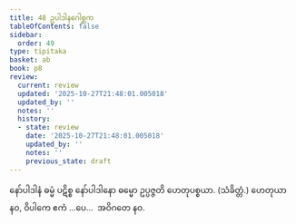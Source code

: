 ```yaml
---
title: 48 ဥပါဒါနဂေါစ္ဆက
tableOfContents: false
sidebar:
  order: 49
type: tipitaka
basket: ab
book: p8
review:
  current: review
  updated: '2025-10-27T21:48:01.005018'
  updated_by: ''
  notes: ''
  history:
  - state: review
    date: '2025-10-27T21:48:01.005018'
    updated_by: ''
    notes: ''
    previous_state: draft
---
```



<ReviewStatus review={frontmatter.review} showDetails={true} />

<HypothesisAnnotation frontmatter={frontmatter} />

<DynamicBreadcrumb />

<Division number="67" book="p8" e="ch" v="40" p="96">

<Paragraph number="208" book="p8">
နော်ပါဒါနံ ဓမ္မံ ပဋိစ္စ နော်ပါဒါနော ဓမ္မော ဥပ္ပဇ္ဇတိ ဟေတုပစ္စယာ. (သံခိတ္တံ.)
</Paragraph>

<Paragraph number="209" book="p8">
ဟေတုယာ နဝ, ဝိပါကေ ဧကံ …ပေ…  အဝိဂတေ နဝ.
</Paragraph>
</Division>